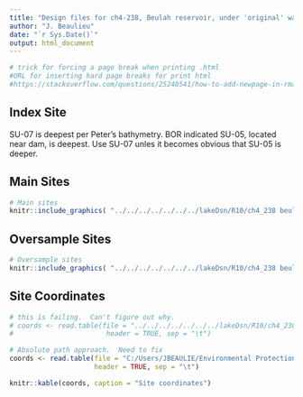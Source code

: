 ```yaml
---
title: "Design files for ch4-238, Beulah reservoir, under 'original' water levels"
author: "J. Beaulieu"
date: "`r Sys.Date()`"
output: html_document
---
```


```r
# trick for forcing a page break when printing .html
#URL for inserting hard page breaks for print html
#https://stackoverflow.com/questions/25240541/how-to-add-newpage-in-rmarkdown-in-a-smart-way
```

## Index Site
SU-07 is deepest per Peter's bathymetry.  BOR indicated SU-05, located near dam, is deepest.  Use SU-07 unles it becomes obvious that SU-05 is deeper.

## Main Sites
```r
# Main sites
knitr::include_graphics( "../../../../../../../lakeDsn/R10/ch4_238 beulah/ch4_238_original/238_originalMain.png")
```
<P style="page-break-before: always">
  
  

## Oversample Sites
```r
# Oversample sites
knitr::include_graphics( "../../../../../../../lakeDsn/R10/ch4_238 beulah/ch4_238_original/238_originalOver.png")
```

<P style="page-break-before: always">
## Site Coordinates
```r
# this is failing.  Can't figure out why.
# coords <- read.table(file = "../../../../../../../lakeDsn/R10/ch4_238 beulah/ch4_238_original/ch4_238_originalSites.txt",
#                       header = TRUE, sep = "\t")

# Absolute path approach.  Need to fix
coords <- read.table(file = "C:/Users/JBEAULIE/Environmental Protection Agency (EPA)/SuRGE Survey of Reservoir Greenhouse gas Emissions - Documents/lakeDsn/R10/ch4_238 beulah/ch4_238_original/ch4_238_originalSites.txt",
                     header = TRUE, sep = "\t")

knitr::kable(coords, caption = "Site coordinates")
```